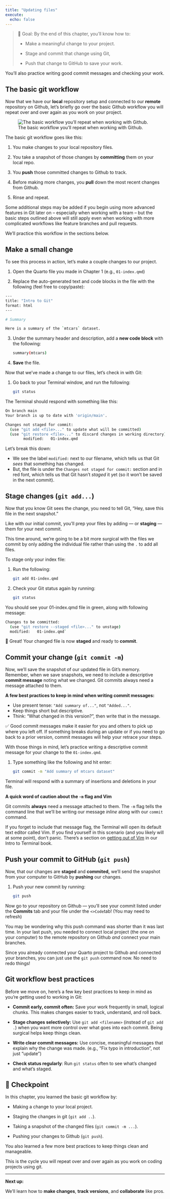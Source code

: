 ```yaml
---
title: "Updating files"
execute:
  echo: false
---
```


> 🎯 Goal: By the end of this chapter, you’ll know how to:
>
> -   Make a meaningful change to your project.
>
> -   Stage and commit that change using Git,
>
> -   Push that change to GitHub to save your work.

You’ll also practice writing good commit messages and checking your work.

## The basic git workflow

Now that we have our **local** repository setup and connected to our **remote** repository on Github, let's briefly go over the basic Github workflow you will repeat over and over again as you work on your project.

![The basic workflow you'll repeat when working with Github.](../images/git-workflow-example.png)

The basic git workflow goes like this:

1.  You make changes to your local repository files.

2.  You take a snapshot of those changes by **committing** them on your local repo.

3.  You **push** those committed changes to Github to track.

4.  Before making more changes, you **pull** down the most recent changes from Github.

5.  Rinse and repeat.

Some additional steps may be added if you begin using more advanced features in Git later on -- especially when working with a team -- but the basic steps outlined above will still apply even when working with more complicated workflows like feature branches and pull requests.

We'll practice this workflow in the sections below.

## Make a small change

To see this process in action, let's make a couple changes to our project.

1.  Open the Quarto file you made in Chapter 1 (e.g., `01-index.qmd`)

2.  Replace the auto-generated text and code blocks in the file with the following (feel free to copy/paste):

``` .bash
---
title: "Intro to Git"
format: html
---

# Summary

Here is a summary of the `mtcars` dataset.
```

3.  Under the summary header and description, add a **new code block** with the following:

    ``` bash
    summary(mtcars)
    ```

4.  **Save** the file.

Now that we've made a change to our files, let's check in with Git:

1.  Go back to your Terminal window, and run the following:

    ``` bash
    git status
    ```

The Terminal should respond with something like this:

``` bash
On branch main
Your branch is up to date with 'origin/main'.

Changes not staged for commit:
  (use "git add <file>..." to update what will be committed)
  (use "git restore <file>..." to discard changes in working directory)
        modified:   01-index.qmd
```

Let's break this down:

-   We see the label `modified:` next to our filename, which tells us that Git *sees* that something has changed.
-   But, the file is under the `Changes not staged for commit:` section and in [red]{.text-red} font, which tells us that Git hasn’t *staged* it yet (so it won’t be saved in the next commit).

## Stage changes (`git add...`)

Now that you know Git sees the change, you need to tell Git, “Hey, save this file in the next snapshot.”

Like with our initial commit, you'll prep your files by adding — or **staging** — them for your next commit.

This time around, we're going to be a bit more surgical with the files we commit by only adding the individual file rather than using the `.` to add all files.

To stage only your index file:

1.  Run the following:

    ``` bash
    git add 01-index.qmd
    ```

2.  Check your Git status again by running:

    ``` bash
    git status
    ```

You should see your 01-index.qmd file in [green]{.text-green}, along with following message:

``` bash
Changes to be committed:
  (use "git restore --staged <file>..." to unstage)
  modified:   01-index.qmd`
```

🎉 Great! Your changed file is now **staged** and ready to **commit**.

## Commit your change (`git commit -m`)

Now, we'll save the snapshot of our updated file in Git's memory. Remember, when we save snapshots, we need to include a descriptive **commit message** noting what we changed. Git commits always need a message attached to them.

**A few best practices to keep in mind when writing commit messages:**

-   Use present tense: `"Add summary of..."`, not `"Added..."`.
-   Keep things short but descriptive.
-   Think: “What changed in this version?”, then write that in the message.

✅ Good commit messages make it easier for you and others to pick up where you left off. If something breaks during an update or if you need to go back to a prior version, commit messages will help your retrace your steps.

With those things in mind, let's practice writing a descriptive commit message for your change to the `01-index.qmd`.

1.  Type something like the following and hit enter:

    ``` bash
    git commit -m "Add summary of mtcars dataset"
    ```

Terminal will respond with a summary of insertions and deletions in your file.

**A quick word of caution about the `-m` flag and Vim**

Git commits **always** need a message attached to them. The `-m` flag tells the command line that we'll be writing our message *inline* along with our `commit` command.

If you forget to include that message flag, the Terminal will open its default text editor called Vim. If you find yourself in this scenario (and you likely will at some point), don't panic. There's a section on [getting out of Vim](../terminal/04-troubleshooting.html#how-to-get-out-of-vim) in our Intro to Terminal book.

## Push your commit to GitHub (`git push`)

Now, that our changes are **staged** and **commited,** we'll send the snapshot from your computer to GitHub by **pushing** our changes.

1.  Push your new commit by running:

    ``` bash
    git push
    ```

Now go to your repository on Github — you’ll see your commit listed under the **Commits** tab and your file under the `<>Code`tab! (You may need to refresh)

You may be wondering why this push command was shorter than it was last time. In your last push, you needed to connect local project (the one on your computer) to the remote repository on Github *and* connect your main branches.

Since you already connected your Quarto project to Github and connected your branches, you can just use the `git push` command now. No need to redo things!

## Git workflow best practices

Before we move on, here's a few key best practices to keep in mind as you're getting used to working in Git:

-   **Commit early, commit often:** Save your work frequently in small, logical chunks. This makes changes easier to track, understand, and roll back.

-   **Stage changes selectively:** Use `git add <filename>` (instead of `git add .`) when you want more control over what goes into each commit. Being surgical helps keep things clean.

-   **Write clear commit messages:** Use concise, meaningful messages that explain why the change was made. (e.g., "Fix typo in introduction", not just "update")

-   **Check status regularly**: Run `git status` often to see what’s changed and what’s staged.

## 🎯 Checkpoint

In this chapter, you learned the basic git workflow by:

-   Making a change to your local project.

-   Staging the changes in git (`git add ..`).

-   Taking a snapshot of the changed files (`git commit -m ...`).

-   Pushing your changes to Github (`git push`).

You also learned a few more best practices to keep things clean and manageable.

This is the cycle you will repeat over and over again as you work on coding projects using git.

------------------------------------------------------------------------

**Next up:**

We’ll learn how to **make changes**, **track versions**, and **collaborate** like pros.
